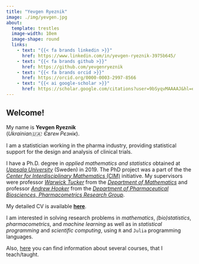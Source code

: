 ```yaml
---
title: "Yevgen Ryeznik"
image: ./img/yevgen.jpg
about:
  template: trestles
  image-width: 10em
  image-shape: round
  links: 
    - text: "{{< fa brands linkedin >}}"
      href: https://www.linkedin.com/in/yevgen-ryeznik-3975b645/
    - text: "{{< fa brands github >}}"
      href: https://github.com/yevgenryeznik
    - text: "{{< fa brands orcid >}}"
      href: https://orcid.org/0000-0003-2997-8566  
    - text: "{{< ai google-scholar >}}"
      href: https://scholar.google.com/citations?user=9bSyqvMAAAAJ&hl=en&oi=ao  
---
```



## Welcome!

My name is **Yevgen Ryeznik**
<br/>(*Ukrainian🇺🇦: Євген Рєзнік*).

I am a statistician working in the pharma industry, providing statistical support 
for the design and analysis of clinical trials.

I have a Ph.D. degree in _applied mathematics and statistics_ obtained at [*Uppsala University*](https://uu.se/) (Sweden) in 2019. The PhD project was a part of the the [*Center for Interdisciplinary Mathematics* (CIM)](https://www.math.uu.se/research/cim/) initiative. My supervisors were professor [*Warwick Tucker*](https://katalog.uu.se/profile/?id=XX4412) from the [*Department of Mathematics*](https://math.uu.se/) and professor [*Andrew Hooker*](https://katalog.uu.se/profile/?id=N4-631) from the [*Department of Pharmaceutical Biosciences, Pharmacometrics Research Group*](https://katalog.uu.se/organisation/?orgId=FF3:12).

My detailed CV is available [**here**](./cv.html). 

I am interested in solving research problems in _mathematics_, _(bio)statistics_, _pharmacometrics_, and _machine learning_ as well as in _statistical programming_ and _scientific computing_, using `R` and `Julia` programming languages.  

Also, [here](./teaching.html) you can find information about several courses, that I teach/taught.


